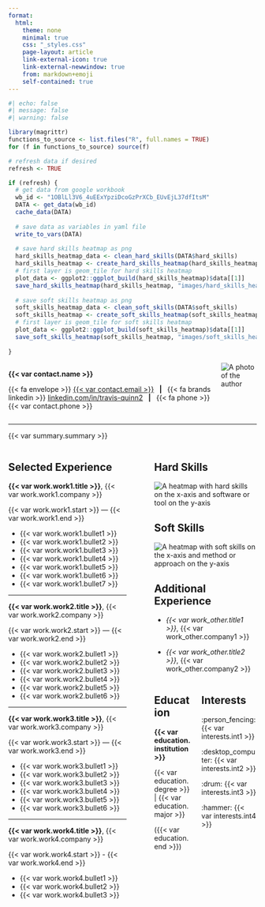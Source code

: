 ```yaml
---
format:
  html:
    theme: none
    minimal: true
    css: "_styles.css"
    page-layout: article
    link-external-icon: true
    link-external-newwindow: true
    from: markdown+emoji
    self-contained: true
---
```


```r
#| echo: false
#| message: false
#| warning: false

library(magrittr)
functions_to_source <- list.files("R", full.names = TRUE)
for (f in functions_to_source) source(f)

# refresh data if desired
refresh <- TRUE

if (refresh) {
  # get data from google workbook
  wb_id <- "1OBlLl3V6_4uEExYpziDcoGzPrXCb_EUvEjL37dfItsM"
  DATA <- get_data(wb_id)
  cache_data(DATA)
  
  # save data as variables in yaml file
  write_to_vars(DATA)
  
  # save hard skills heatmap as png
  hard_skills_heatmap_data <- clean_hard_skills(DATA$hard_skills)
  hard_skills_heatmap <- create_hard_skills_heatmap(hard_skills_heatmap_data)
  # first layer is geom_tile for hard skills heatmap
  plot_data <- ggplot2::ggplot_build(hard_skills_heatmap)$data[[1]]
  save_hard_skills_heatmap(hard_skills_heatmap, "images/hard_skills_heatmap.svg")
  
  # save soft skills heatmap as png
  soft_skills_heatmap_data <- clean_soft_skills(DATA$soft_skills)
  soft_skills_heatmap <- create_soft_skills_heatmap(soft_skills_heatmap_data)
  # first layer is geom_tile for soft skills heatmap
  plot_data <- ggplot2::ggplot_build(soft_skills_heatmap)$data[[1]]
  save_soft_skills_heatmap(soft_skills_heatmap, "images/soft_skills_heatmap.svg")
  
}
```

::: {#header .columns}

::: {.column width="85%"}

::: {#name}

**{{< var contact.name >}}**

<!-- end name div -->
:::

::: {#contact}

{{< fa envelope >}} [{{< var contact.email >}}](mailto: {{< var contact.email >}}) &ensp;**|**&ensp; {{< fa brands linkedin >}} [linkedin.com/in/travis-quinn2]({{< var contact.linkedin >}}) &ensp;**|**&ensp; {{< fa phone >}} {{< var contact.phone >}}
<!-- end contact div -->
:::

<!-- end name/contact column div -->
:::

::: {#headshot .column width="15%"}

```{=html}
<div class="image-cropper">
  <img
   src="images/headshot.jpg"
   alt="A photo of the author"
   class="headshot-pic" />
</div>
```
<!-- end pic column div -->
:::

<!-- end header columns div -->
:::

------------------------------------------------------------------------

<!-- Summary -->

{{< var summary.summary >}}

::: columns

::: {.column width="52%"}

## Selected Experience

**{{< var work.work1.title >}}**, {{< var work.work1.company >}}

{{< var work.work1.start >}} — {{< var work.work1.end >}}

- {{< var work.work1.bullet1 >}}
- {{< var work.work1.bullet2 >}}
- {{< var work.work1.bullet3 >}}
- {{< var work.work1.bullet4 >}}
- {{< var work.work1.bullet5 >}}
- {{< var work.work1.bullet6 >}}
- {{< var work.work1.bullet7 >}}

------------------------------------------------------------------------

**{{< var work.work2.title >}}**, {{< var work.work2.company >}}

{{< var work.work2.start >}} — {{< var work.work2.end >}}

- {{< var work.work2.bullet1 >}}
- {{< var work.work2.bullet2 >}}
- {{< var work.work2.bullet3 >}}
- {{< var work.work2.bullet4 >}}
- {{< var work.work2.bullet5 >}}
- {{< var work.work2.bullet6 >}}

------------------------------------------------------------------------

**{{< var work.work3.title >}}**, {{< var work.work3.company >}}

{{< var work.work3.start >}} — {{< var work.work3.end >}}

- {{< var work.work3.bullet1 >}}
- {{< var work.work3.bullet2 >}}
- {{< var work.work3.bullet3 >}}
- {{< var work.work3.bullet4 >}}
- {{< var work.work3.bullet5 >}}
- {{< var work.work3.bullet6 >}}

------------------------------------------------------------------------

**{{< var work.work4.title >}}**, {{< var work.work4.company >}}

{{< var work.work4.start >}} - {{< var work.work4.end >}}

- {{< var work.work4.bullet1 >}}
- {{< var work.work4.bullet2 >}}
- {{< var work.work4.bullet3 >}}

<!-- end body left column -->
:::

::: {.column width="3%"}
<!-- spacer column in middle of body -->
:::

::: {#col-skills .column width="45%"}

## Hard Skills

```{=html}
<img
 id="image-heatmap"
 src="images/hard_skills_heatmap.svg"
 alt="A heatmap with hard skills on the x-axis and software or tool on the y-axis"
/>
```

## Soft Skills

```{=html}
<img
  id = "image-heatmap"
  src="images/soft_skills_heatmap.svg"
  alt="A heatmap with soft skills on the x-axis and method or approach on the y-axis"
/>  
```

## Additional Experience

- _{{< var work_other.title1 >}}_, {{< var work_other.company1 >}}

- _{{< var work_other.title2 >}}_, {{< var work_other.company2 >}}

::: columns

::: {#education-block .column width="40%"}

## Education

**{{< var education.institution >}}** 

{{< var education.degree >}} | {{< var education.major >}}

({{< var education.end >}})

<!-- end education column -->
:::

::: {.column width="60%"}

## Interests

:person_fencing: {{< var interests.int1 >}}

:desktop_computer: {{< var interests.int2 >}}

:drum: {{< var interests.int3 >}}

:hammer: {{< var interests.int4 >}}


<!-- end interests column -->
:::

<!-- end education/interests columns -->
:::

<!-- end body right column -->
:::

<!-- end body columns -->
:::

<!-- {{< pagebreak >}} -->
